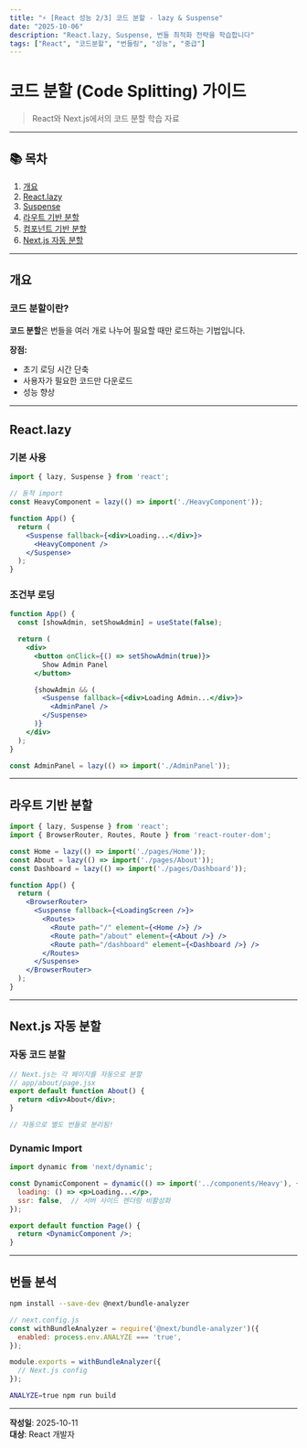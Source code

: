 ```yaml
---
title: "⚡ [React 성능 2/3] 코드 분할 - lazy & Suspense"
date: "2025-10-06"
description: "React.lazy, Suspense, 번들 최적화 전략을 학습합니다"
tags: ["React", "코드분할", "번들링", "성능", "중급"]
---
```


# 코드 분할 (Code Splitting) 가이드

> React와 Next.js에서의 코드 분할 학습 자료

---

## 📚 목차

1. [개요](#개요)
2. [React.lazy](#reactlazy)
3. [Suspense](#suspense)
4. [라우트 기반 분할](#라우트-기반-분할)
5. [컴포넌트 기반 분할](#컴포넌트-기반-분할)
6. [Next.js 자동 분할](#nextjs-자동-분할)

---

## 개요

### 코드 분할이란?

**코드 분할**은 번들을 여러 개로 나누어 필요할 때만 로드하는 기법입니다.

**장점:**
- 초기 로딩 시간 단축
- 사용자가 필요한 코드만 다운로드
- 성능 향상

---

## React.lazy

### 기본 사용

```jsx
import { lazy, Suspense } from 'react';

// 동적 import
const HeavyComponent = lazy(() => import('./HeavyComponent'));

function App() {
  return (
    <Suspense fallback={<div>Loading...</div>}>
      <HeavyComponent />
    </Suspense>
  );
}
```

### 조건부 로딩

```jsx
function App() {
  const [showAdmin, setShowAdmin] = useState(false);

  return (
    <div>
      <button onClick={() => setShowAdmin(true)}>
        Show Admin Panel
      </button>

      {showAdmin && (
        <Suspense fallback={<div>Loading Admin...</div>}>
          <AdminPanel />
        </Suspense>
      )}
    </div>
  );
}

const AdminPanel = lazy(() => import('./AdminPanel'));
```

---

## 라우트 기반 분할

```jsx
import { lazy, Suspense } from 'react';
import { BrowserRouter, Routes, Route } from 'react-router-dom';

const Home = lazy(() => import('./pages/Home'));
const About = lazy(() => import('./pages/About'));
const Dashboard = lazy(() => import('./pages/Dashboard'));

function App() {
  return (
    <BrowserRouter>
      <Suspense fallback={<LoadingScreen />}>
        <Routes>
          <Route path="/" element={<Home />} />
          <Route path="/about" element={<About />} />
          <Route path="/dashboard" element={<Dashboard />} />
        </Routes>
      </Suspense>
    </BrowserRouter>
  );
}
```

---

## Next.js 자동 분할

### 자동 코드 분할

```jsx
// Next.js는 각 페이지를 자동으로 분할
// app/about/page.jsx
export default function About() {
  return <div>About</div>;
}

// 자동으로 별도 번들로 분리됨!
```

### Dynamic Import

```jsx
import dynamic from 'next/dynamic';

const DynamicComponent = dynamic(() => import('../components/Heavy'), {
  loading: () => <p>Loading...</p>,
  ssr: false,  // 서버 사이드 렌더링 비활성화
});

export default function Page() {
  return <DynamicComponent />;
}
```

---

## 번들 분석

```bash
npm install --save-dev @next/bundle-analyzer
```

```javascript
// next.config.js
const withBundleAnalyzer = require('@next/bundle-analyzer')({
  enabled: process.env.ANALYZE === 'true',
});

module.exports = withBundleAnalyzer({
  // Next.js config
});
```

```bash
ANALYZE=true npm run build
```

---

**작성일**: 2025-10-11  
**대상**: React 개발자

